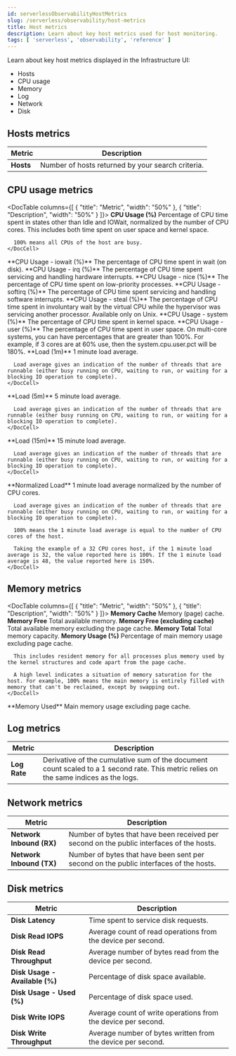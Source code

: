 ```yaml
---
id: serverlessObservabilityHostMetrics
slug: /serverless/observability/host-metrics
title: Host metrics
description: Learn about key host metrics used for host monitoring.
tags: [ 'serverless', 'observability', 'reference' ]
---
```


<p><DocBadge template="technical preview" /></p>

<div id="host-metrics"></div>

Learn about key host metrics displayed in the Infrastructure UI:

* <DocLink id="serverlessObservabilityHostMetrics" section="hosts-metrics">Hosts</DocLink>
* <DocLink id="serverlessObservabilityHostMetrics" section="cpu-usage-metrics">CPU usage</DocLink>
* <DocLink id="serverlessObservabilityHostMetrics" section="memory-metrics">Memory</DocLink>
* <DocLink id="serverlessObservabilityHostMetrics" section="log-metrics">Log</DocLink>
* <DocLink id="serverlessObservabilityHostMetrics" section="network-metrics">Network</DocLink>
* <DocLink id="serverlessObservabilityHostMetrics" section="network-metrics">Disk</DocLink>

<div id="key-metrics-hosts"></div>

## Hosts metrics

| Metric | Description |
|---|---|
| **Hosts**                 | Number of hosts returned by your search criteria. |

<div id="key-metrics-cpu"></div>

## CPU usage metrics

<DocTable columns={[
  {
    "title": "Metric",
    "width": "50%"
  },
  {
    "title": "Description",
    "width": "50%"
  }
]}>
  <DocRow>
    <DocCell>**CPU Usage (%)**         </DocCell>
    <DocCell>
      Percentage of CPU time spent in states other than Idle and IOWait, normalized by the number of CPU cores. This includes both time spent on user space and kernel space.

      100% means all CPUs of the host are busy.
    </DocCell>
  </DocRow>
  <DocRow>
    <DocCell>**CPU Usage - iowait (%)**</DocCell>
    <DocCell>The percentage of CPU time spent in wait (on disk).</DocCell>
  </DocRow>
  <DocRow>
    <DocCell>**CPU Usage - irq (%)**    </DocCell>
    <DocCell>The percentage of CPU time spent servicing and handling hardware interrupts.</DocCell>
  </DocRow>
  <DocRow>
    <DocCell>**CPU Usage - nice (%)**  </DocCell>
    <DocCell>The percentage of CPU time spent on low-priority processes.</DocCell>
  </DocRow>
  <DocRow>
    <DocCell>**CPU Usage - softirq (%)**</DocCell>
    <DocCell>The percentage of CPU time spent servicing and handling software interrupts.</DocCell>
  </DocRow>
  <DocRow>
    <DocCell>**CPU Usage - steal (%)**  </DocCell>
    <DocCell>The percentage of CPU time spent in involuntary wait by the virtual CPU while the hypervisor was servicing another processor. Available only on Unix.</DocCell>
  </DocRow>
  <DocRow>
    <DocCell>**CPU Usage - system (%)** </DocCell>
    <DocCell>The percentage of CPU time spent in kernel space.</DocCell>
  </DocRow>
  <DocRow>
    <DocCell>**CPU Usage - user (%)**   </DocCell>
    <DocCell>The percentage of CPU time spent in user space. On multi-core systems, you can have percentages that are greater than 100%. For example, if 3 cores are at 60% use, then the system.cpu.user.pct will be 180%.</DocCell>
  </DocRow>
  <DocRow>
    <DocCell>**Load (1m)**             </DocCell>
    <DocCell>
      1 minute load average.

      Load average gives an indication of the number of threads that are runnable (either busy running on CPU, waiting to run, or waiting for a blocking IO operation to complete).
    </DocCell>
  </DocRow>
  <DocRow>
    <DocCell>**Load (5m)**             </DocCell>
    <DocCell>
      5 minute load average.

      Load average gives an indication of the number of threads that are runnable (either busy running on CPU, waiting to run, or waiting for a blocking IO operation to complete).
    </DocCell>
  </DocRow>
  <DocRow>
    <DocCell>**Load (15m)**            </DocCell>
    <DocCell>
      15 minute load average.

      Load average gives an indication of the number of threads that are runnable (either busy running on CPU, waiting to run, or waiting for a blocking IO operation to complete).
    </DocCell>
  </DocRow>
  <DocRow>
    <DocCell>**Normalized Load**       </DocCell>
    <DocCell>
      1 minute load average normalized by the number of CPU cores.

      Load average gives an indication of the number of threads that are runnable (either busy running on CPU, waiting to run, or waiting for a blocking IO operation to complete).

      100% means the 1 minute load average is equal to the number of CPU cores of the host.

      Taking the example of a 32 CPU cores host, if the 1 minute load average is 32, the value reported here is 100%. If the 1 minute load average is 48, the value reported here is 150%.
    </DocCell>
  </DocRow>
</DocTable>

<div id="key-metrics-memory"></div>

## Memory metrics

<DocTable columns={[
  {
    "title": "Metric",
    "width": "50%"
  },
  {
    "title": "Description",
    "width": "50%"
  }
]}>
  <DocRow>
    <DocCell>**Memory Cache**                </DocCell>
    <DocCell>Memory (page) cache.</DocCell>
  </DocRow>
  <DocRow>
    <DocCell>**Memory Free**                 </DocCell>
    <DocCell>Total available memory.</DocCell>
  </DocRow>
  <DocRow>
    <DocCell>**Memory Free (excluding cache)**</DocCell>
    <DocCell>Total available memory excluding the page cache.</DocCell>
  </DocRow>
  <DocRow>
    <DocCell>**Memory Total**   </DocCell>
    <DocCell>Total memory capacity.</DocCell>
  </DocRow>
  <DocRow>
    <DocCell>**Memory Usage (%)**      </DocCell>
    <DocCell>
      Percentage of main memory usage excluding page cache.

      This includes resident memory for all processes plus memory used by the kernel structures and code apart from the page cache.

      A high level indicates a situation of memory saturation for the host. For example, 100% means the main memory is entirely filled with memory that can't be reclaimed, except by swapping out.
    </DocCell>
  </DocRow>
  <DocRow>
    <DocCell>**Memory Used**            </DocCell>
    <DocCell>Main memory usage excluding page cache.</DocCell>
  </DocRow>
</DocTable>

<div id="key-metrics-log"></div>

## Log metrics

| Metric | Description |
|---|---|
| **Log Rate**                     | Derivative of the cumulative sum of the document count scaled to a 1 second rate. This metric relies on the same indices as the logs. |

<div id="key-metrics-network"></div>

## Network metrics

| Metric | Description |
|---|---|
| **Network Inbound (RX)**           | Number of bytes that have been received per second on the public interfaces of the hosts. |
| **Network Inbound (TX)**            | Number of bytes that have been sent per second on the public interfaces of the hosts. |

<div id="key-metrics-disk"></div>

## Disk metrics

| Metric | Description |
|---|---|
| **Disk Latency**                 | Time spent to service disk requests. |
| **Disk Read IOPS**               | Average count of read operations from the device per second. |
| **Disk Read Throughput**         | Average number of bytes read from the device per second. |
| **Disk Usage - Available (%)**   | Percentage of disk space available. |
| **Disk Usage - Used (%)**         | Percentage of disk space used. |
| **Disk Write IOPS**              | Average count of write operations from the device per second. |
| **Disk Write Throughput**        | Average number of bytes written from the device per second. |

